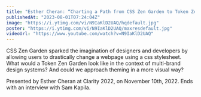 ```yaml
---
title: "Esther Cheran: “Charting a Path from CSS Zen Garden to Token Zen Garden” — Clarity 2022"
publishedAt: "2023-08-01T07:24:04Z"
image: "https://i.ytimg.com/vi/N9IaKlD2UAQ/hqdefault.jpg"
poster: "https://i.ytimg.com/vi/N9IaKlD2UAQ/maxresdefault.jpg"
videoUrl: "https://www.youtube.com/watch?v=N9IaKlD2UAQ"
---
```


CSS Zen Garden sparked the imagination of designers and developers by allowing users to drastically change a webpage using a css stylesheet. What would a Token Zen Garden look like in the context of multi-brand design systems? And could we approach theming in a more visual way?

Presented by Esther Cheran at Clarity 2022, on November 10th, 2022. Ends with an interview with Sam Kapila.
